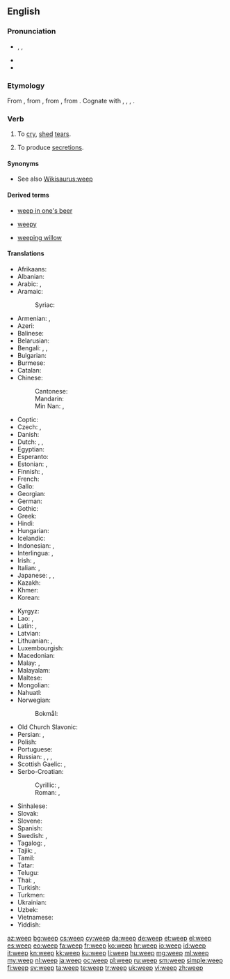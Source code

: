 ==English==

===Pronunciation===
* {{enPR|wēp}}, {{IPA|/wiːp/}}, {{X-SAMPA|/wi:p/}}
* {{audio|en-us-weep.ogg|Audio (US)}}
* {{rhymes|iːp}}

===Etymology===
From {{etyl|enm|en}} {{term|wepen|lang=enm}}, from {{etyl|ang|en}} {{term|wepan|wēpan|to weep, complain, bewail, mourn over, deplore|lang=ang}}, from {{etyl|gem-pro|en}} {{term/t|gem-pro|*wōpijaną||to weep}}, from {{etyl|ine-pro|en}} {{term/t|ine-pro|*wāb-||to call, cry, complain}}. Cognate with {{etyl|sco|-}} {{term|wepe|lang=sco}}, {{term|weip||to weep|lang=sco}}, {{etyl|stq|-}} {{term|wapia||to cry, complain|lang=stq}}, {{etyl|is|-}} {{term|æpa||to yell, shout|lang=is}}.

===Verb===
{{en-verb|weeps|weeping|wept|wept}}

# To [[cry]], [[shed]] [[tear]]s.
# {{context|medicine|of a|[[wound]] or [[sore]]|lang=en}} To produce [[secretion]]s.

====Synonyms====
* See also [[Wikisaurus:weep]]

====Derived terms====
{{rel-top3|Terms derived from ''weep''}}
* [[weep in one's beer]]
{{rel-mid3}}
* [[weepy]]
{{rel-mid3}}
* [[weeping willow]]
{{rel-bottom}}

====Translations====
{{trans-top|to cry, shed tears}}
* Afrikaans: {{t-|af|huil}}
* Albanian: {{t|sq|qaj}}
* Arabic: {{t|ar|بكى|tr=bákā}}, {{t|ar|يبكي|tr=yábkī}} {{qualifier|present tense}}
* Aramaic:
*: Syriac: {{tø|syc|ܒܟܐ|tr=bka|sc=Syrc}}
* Armenian: {{t-|hy|լալ|sc=Armn}}, {{t-|hy|լաց լինել|sc=Armn}}
* Azeri: {{t|az|ağlamaq}}
* Balinese: {{t|ban|ngeling}}
* Belarusian: {{t|be|плакаць|impf|tr=plákacʹ|sc=Cyrl}}
* Bengali: {{t|bn|কাঁদা|tr=kamda|sc=Beng}}, {{t|bn|কান্দা|tr=kanda|sc=Beng}}, {{t|bn|ক্রন্দন করা|tr=krôndôn kôra|sc=Beng}}
* Bulgarian: {{t+|bg|плача|impf|tr=pláča}}
* Burmese: {{t+|my|ငို|sc=Mymr|tr=ngo}}
* Catalan: {{t|ca|plorar}}
* Chinese:
*: Cantonese: {{tø|yue|哭|tr=huk1|sc=Hani}}
*: Mandarin: {{t+|cmn|哭|tr=kū|sc=Hani}}
*: Min Nan: {{t-|nan|吼|tr=háu|sc=Hans}}, {{t|nan|哭|tr=khàu|sc=Hani}}
* Coptic: {{tø|cop|ⲣⲓⲙⲉ|tr=rime|sc=Copt}}
* Czech: {{t-|cs|plakat|impf}}, {{t-|cs|brečet|impf}}
* Danish: {{t+|da|græde}}
* Dutch: {{t+|nl|huilen}}, {{t+|nl|wenen}}, {{t-|nl|schreien}}
* Egyptian: {{tø|egy|𓂋𓅓𓁿|tr=rm|sc=Egyp}}
* Esperanto: {{t-|eo|larmi}}
* Estonian: {{t|et|nutma}}, {{t|et|nuuksuma}}
* Finnish: {{t|fi|itkeä}}, {{t|fi|kyynelehtiä}}
* French: {{t+|fr|pleurer}}
* Gallo: {{tø|roa-gal|breur'}}
* Georgian: {{t-|ka|ტირის|sc=Geor}}
* German: {{t+|de|weinen}}
* Gothic: {{tø|got|𐌲𐍂𐌴𐍄𐌰𐌽|tr=gretan|sc=Goth}}
* Greek: {{t+|el|κλαίω|tr=klaío|sc=Grek}}
* Hindi: {{t+|hi|रोना|tr=ronā|sc=Deva}}
* Hungarian: {{t+|hu|sír}}
* Icelandic: {{t|is|gráta}}
* Indonesian: {{t+|id|tangis}}, {{t|id|menangis}}
* Interlingua: {{t|ia|plorar}}, {{t|ia|lacrimar}}
* Irish: {{t-|ga|caoin}}, {{t-|ga|goil}}
* Italian: {{t+|it|piangere}}, {{tø|it|[[versare]] [[lacrime]]}}
* Japanese: {{t+|ja|泣く|tr=naku}}, {{t-|ja|すすり泣く|tr=susurinaku}}, {{t|ja|しくしく|tr=shikushiku naku|alt=しくしく泣く}}
* Kazakh: {{t|kk|жылау|tr=jılaw|sc=Cyrl}}
* Khmer: {{t+|km|យំ|tr=yum|sc=Khmr}}
* Korean: {{t|ko|울다|tr=ulda|sc=Kore}}
{{trans-mid}}
* Kyrgyz: {{t|ky|ыйлоо|tr=ıyloo|sc=Cyrl}}
* Lao: {{t|lo|ກຳສວນ|tr=kam sŭaːn|sc=Laoo}}, {{t|lo|ຍົມ|tr=ɲóm|sc=Laoo}}
* Latin: {{t-|la|fleo|alt=fleō}}, {{t+|la|lacrimo|alt=lacrimō}}
* Latvian: {{t+|lv|raudāt}}
* Lithuanian: {{t+|lt|verkti}}, {{t-|lt|raudoti}}
* Luxembourgish: {{t+|lb|kräischen}}
* Macedonian: {{t|mk|плаче|impf|tr=pláče|sc=Cyrl}}
* Malay: {{t-|ms|tangis}}, {{t-|ms|menangis}}
* Malayalam: {{t+|ml|കരയുക|tr=karayuka}}
* Maltese: {{t|mt|beka}}
* Mongolian: {{t|mn|уйлах|tr=ujlah|sc=Cyrl}}
* Nahuatl: {{t|nah|chocaya}}
* Norwegian:
*: Bokmål: {{t+|nb|gråte}}
* Old Church Slavonic: {{tø|cu|плакати|impf|tr=plakati|sc=Cyrs}}
* Persian: {{t+|fa|گریستن|tr=geristan}}, {{t+|fa|گریه کردن|tr=gerye kardan|sc=fa-Arab}}
* Polish: {{t+|pl|płakać|impf}}
* Portuguese: {{t+|pt|chorar}}
* Russian: {{t+|ru|плакать|impf|tr=plákatʹ}}, {{t+|ru|рыдать|impf|tr=rydátʹ}}, , {{tø|ru|[[лить]] [[слеза|слёзы]]|impf|tr=litʹ sljózy}}
* Scottish Gaelic: {{t|gd|caoin}}, {{t-|gd|guil}}
* Serbo-Croatian:
*: Cyrillic: {{t|sh|плакати|impf|alt=пла̏кати|sc=Cyrl}}, {{t|sh|јецати|impf|sc=Cyrl}}
*: Roman: {{t|sh|plakati|impf|alt=plȁkati}}, {{t|sh|jecati|impf}}
* Sinhalese: {{t|si|අඬනවා|tr=an̆ḍanavā|sc=Sinh}}
* Slovak: {{t|sk|plakať|impf}}
* Slovene: {{t+|sl|jokati|impf}}
* Spanish: {{t+|es|llorar}}
* Swedish: {{t+|sv|gråta}}, {{t+|sv|grina}}
* Tagalog: {{t|tl|lumuha}}, {{t|tl|umiyak}}
* Tajik: {{t|tg|геристан|tr=geristan|sc=Cyrl}}, {{t|tg|герйе кардан|tr=gerye kardan|sc=Cyrl}}
* Tamil: {{t+|ta|அழு|tr=aḻu|sc=Taml}}
* Tatar: {{t|tt|еларга|tr=yılarğa|sc=Cyrl}}
* Telugu: {{t|te|ఏడ్చు|tr=ēḍcu|sc=Telu}}
* Thai: {{t-|th|ร้องไห้|tr=róng-hâi}}, {{t-|th|ร่ำไห้|tr=râm-hâi}}
* Turkish: {{t+|tr|ağlamak}}
* Turkmen: {{t+|tk|aglamak}}
* Ukrainian: {{t|uk|плакати|impf|tr=plákaty|sc=Cyrl}}
* Uzbek: {{t|uz|yigʻlamoq}}
* Vietnamese: {{t+|vi|khóc}}
* Yiddish: {{t-|yi|ווײנען|tr=veynen|sc=Hebr}}
{{trans-bottom}}

[[az:weep]]
[[bg:weep]]
[[cs:weep]]
[[cy:weep]]
[[da:weep]]
[[de:weep]]
[[et:weep]]
[[el:weep]]
[[es:weep]]
[[eo:weep]]
[[fa:weep]]
[[fr:weep]]
[[ko:weep]]
[[hr:weep]]
[[io:weep]]
[[id:weep]]
[[it:weep]]
[[kn:weep]]
[[kk:weep]]
[[ku:weep]]
[[li:weep]]
[[hu:weep]]
[[mg:weep]]
[[ml:weep]]
[[my:weep]]
[[nl:weep]]
[[ja:weep]]
[[oc:weep]]
[[pl:weep]]
[[ru:weep]]
[[sm:weep]]
[[simple:weep]]
[[fi:weep]]
[[sv:weep]]
[[ta:weep]]
[[te:weep]]
[[tr:weep]]
[[uk:weep]]
[[vi:weep]]
[[zh:weep]]